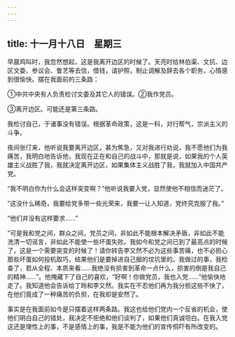 ```yaml
---
---
---
```

title: 十一月十八日　星期三
---




早晨鸡叫时，我忽然想起，这是我离开边区的时候了。天亮时给林伯渠、文抗、边区文委、参议会、鲁艺等去信，借钱，请护照，制止调解及辞去各个职务，心情感到很愉快。摆在我面前的三条路：

①中共中央有人负责检讨文委及其它人的错误。②我作党员。

③离开边区。可能还是第三条路。

我检讨自己，于诸事没有错误。根据革命政策，这是一科，对行帮气，宗派主义的斗争。

夜间张仃来，他听说我要离开边区，甚为焦急，又对我进行劝说，我不愿他们为我痛苦，我明白地告诉他，我现在正在和自己的战斗中，那就是说，如果我的个人英雄主义战胜了我，我就决定离开边区，如果集体主义战胜了我，我就加入中国共产党。

“我不明白你为什么会这样突变啊？”他听说我要入党，显然使他不相信而迷茫了。

“这没什么稀奇，我要给党多带一些光荣来，我要一让人知道，党终究克服了我。”

“他们并没有这样要求……”

“可是我和党之间，群众之间，党员之间，非如此不能根本解决矛盾，非如此不能洗清一切谣言，非如此不能使一些坏蛋失败。我如今和党之间已到了最高点的时候了，这是一个需要突变的时候了！请你转告李又然不必为这些事苦痛，也不必担心那些坏蛋如何投机取巧，结果他们是要掉进自己掘的坟坑里的。我做过的事，我检查了，若从全程、本质来看……我绝没有损害到革命一点什么，损害的倒是我自己的精神……”。他掩藏下了自己的喜欢，“好啊！你做党员，我也入党……”他愉快地走了。我知道他会告诉给丁玲和李又然。我实在不忍他们再为我分担这些不快了，在他们竟成了一种痛苦的负担，在我却是安然了。

事实是在我面前如今是只摆着这样两条路。我这也给他们党内一个反省的机会，使他们明白自己的错处，我决定不拒绝和他们谈判了，如果他们真诚坦白。在我入党这还是理性上的事，不是感情上的事，我是不能为他们的宣传恫吓有所改变的。